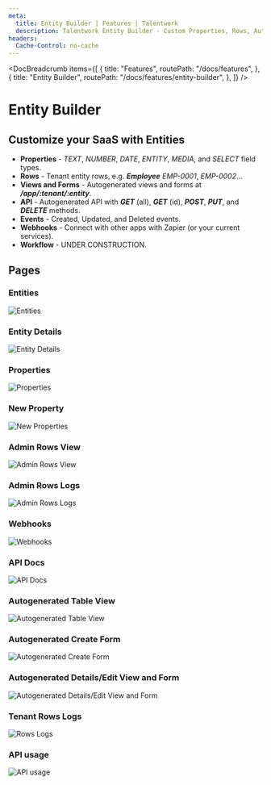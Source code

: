 ```yaml
---
meta:
  title: Entity Builder | Features | Talentwork
  description: Talentwork Entity Builder - Custom Properties, Rows, Autogenerated Views and Forms, Instant API, Audit Trails, Webhooks, and Workflows.
headers:
  Cache-Control: no-cache
---
```



<DocBreadcrumb
  items={[
    {
      title: "Features",
      routePath: "/docs/features",
    },
    {
      title: "Entity Builder",
      routePath: "/docs/features/entity-builder",
    },
  ]}
/>

# Entity Builder

## Customize your SaaS with Entities

- **Properties** - _TEXT_, _NUMBER_, _DATE_, _ENTITY_, _MEDIA_, and _SELECT_ field types.
- **Rows** - Tenant entity rows, e.g. **_Employee_** _EMP-0001_, _EMP-0002_...
- **Views and Forms** - Autogenerated views and forms at **_/app/:tenant/:entity_**.
- **API** - Autogenerated API with **_GET_** (all), **_GET_** (id), **_POST_**, **_PUT_**, and **_DELETE_** methods.
- **Events** - Created, Updated, and Deleted events.
- **Webhooks** - Connect with other apps with Zapier (or your current services).
- **Workflow** - UNDER CONSTRUCTION.

## Pages

### Entities

<img
  class="bg-gray-100 border-gray-500 border-2 border-dashed rounded-lg object-cover h-95"
  src="https://yahooder.sirv.com/saasrock/features/entity-builder/entities.png"
  alt="Entities"
/>

### Entity Details

<img
  class="bg-gray-100 border-gray-500 border-2 border-dashed rounded-lg object-cover h-95"
  src="https://yahooder.sirv.com/saasrock/features/entity-builder/entity-details.png"
  alt="Entity Details"
/>

### Properties

<img
  class="bg-gray-100 border-gray-500 border-2 border-dashed rounded-lg object-cover h-95"
  src="https://yahooder.sirv.com/saasrock/features/entity-builder/properties.png"
  alt="Properties"
/>

### New Property

<img
  class="bg-gray-100 border-gray-500 border-2 border-dashed rounded-lg object-cover h-95"
  src="https://yahooder.sirv.com/saasrock/features/entity-builder/new-property.png"
  alt="New Properties"
/>

### Admin Rows View

<img
  class="bg-gray-100 border-gray-500 border-2 border-dashed rounded-lg object-cover h-95"
  src="https://yahooder.sirv.com/saasrock/features/entity-builder/admin-rows-view.png"
  alt="Admin Rows View"
/>

### Admin Rows Logs

<img
  class="bg-gray-100 border-gray-500 border-2 border-dashed rounded-lg object-cover h-95"
  src="https://yahooder.sirv.com/saasrock/features/entity-builder/admin-rows-logs.png"
  alt="Admin Rows Logs"
/>

### Webhooks

<img
  class="bg-gray-100 border-gray-500 border-2 border-dashed rounded-lg object-cover h-95"
  src="https://yahooder.sirv.com/saasrock/features/entity-builder/webhooks.png"
  alt="Webhooks"
/>

### API Docs

<img
  class="bg-gray-100 border-gray-500 border-2 border-dashed rounded-lg object-cover h-95"
  src="https://yahooder.sirv.com/saasrock/features/entity-builder/api.png"
  alt="API Docs"
/>

### Autogenerated Table View

<img
  class="bg-gray-100 border-gray-500 border-2 border-dashed rounded-lg object-cover h-95"
  src="https://yahooder.sirv.com/saasrock/features/entity-builder/table-view.png"
  alt="Autogenerated Table View"
/>

### Autogenerated Create Form

<img
  class="bg-gray-100 border-gray-500 border-2 border-dashed rounded-lg object-cover h-95"
  src="https://yahooder.sirv.com/saasrock/features/entity-builder/create-form.png"
  alt="Autogenerated Create Form"
/>

### Autogenerated Details/Edit View and Form

<img
  class="bg-gray-100 border-gray-500 border-2 border-dashed rounded-lg object-cover h-95"
  src="https://yahooder.sirv.com/saasrock/features/entity-builder/details-view-and-form.png"
  alt="Autogenerated Details/Edit View and Form"
/>

### Tenant Rows Logs

<img
  class="bg-gray-100 border-gray-500 border-2 border-dashed rounded-lg object-cover h-95"
  src="https://yahooder.sirv.com/saasrock/features/entity-builder/rows-logs.png"
  alt="Rows Logs"
/>

### API usage

<img
  class="bg-gray-100 border-gray-500 border-2 border-dashed rounded-lg object-cover h-95"
  src="https://yahooder.sirv.com/saasrock/features/entity-builder/api-usage.png"
  alt="API usage"
/>
